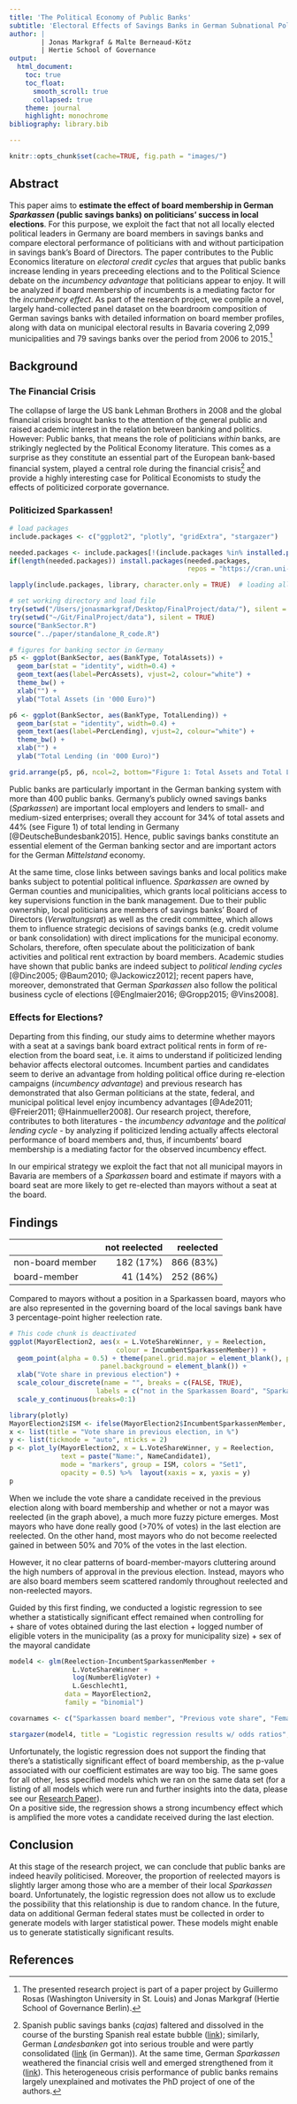 ```yaml
---
title: 'The Political Economy of Public Banks'
subtitle: 'Electoral Effects of Savings Banks in German Subnational Politics - The Case of Bavaria'
author: |
        | Jonas Markgraf & Malte Berneaud-Kötz
        | Hertie School of Governance
output: 
  html_document:
    toc: true
    toc_float:
      smooth_scroll: true
      collapsed: true
    theme: journal
    highlight: monochrome
bibliography: library.bib

---
```


```r
knitr::opts_chunk$set(cache=TRUE, fig.path = "images/")
```


## Abstract

This paper aims to **estimate the effect of board membership in German *Sparkassen* (public savings banks) on politicians' success in local elections**. For this purpose, we exploit the fact that not all locally elected political leaders in Germany are board members in savings banks and compare electoral performance of politicians with and without participation in savings bank’s Board of Directors.
The paper contributes to the Public Economics literature on *electoral credit cycles* that argues that public banks increase lending in years preceeding elections and to the Political Science debate on the *incumbency advantage* that politicians appear to enjoy. It will be analyzed if board membership of incumbents is a mediating factor for the *incumbency effect*.
As part of the research project, we compile a novel, largely hand-collected panel dataset on the boardroom composition of German savings banks with detailed information on board member profiles, along with data on municipal electoral results in Bavaria covering 2,099 municipalities and 79 savings banks over the period from 2006 to 2015.[^1]

## Background
### The Financial Crisis
The collapse of large the US bank Lehman Brothers in 2008 and the global financial crisis brought banks to the attention of the general public and raised academic interest in the relation between banking and politics. However: Public banks, that means the role of politicians *within* banks, are strikingly neglected by the Political Economy literature. This comes as a surprise as they constitute an essential part of the European bank-based financial system, played a central role during the financial crisis[^2] and provide a highly interesting case for Political Economists to study the effects of politicized corporate governance.

### Politicized Sparkassen!

```r
# load packages
include.packages <- c("ggplot2", "plotly", "gridExtra", "stargazer")

needed.packages <- include.packages[!(include.packages %in% installed.packages()[, "Package"])]
if(length(needed.packages)) install.packages(needed.packages, 
                                             repos = "https://cran.uni-muenster.de/")

lapply(include.packages, library, character.only = TRUE)  # loading all packages at once

# set working directory and load file
try(setwd("/Users/jonasmarkgraf/Desktop/FinalProject/data/"), silent = TRUE)
try(setwd("~/Git/FinalProject/data"), silent = TRUE)
source("BankSector.R")
source("../paper/standalone_R_code.R")

# figures for banking sector in Germany
p5 <- ggplot(BankSector, aes(BankType, TotalAssets)) +
  geom_bar(stat = "identity", width=0.4) +
  geom_text(aes(label=PercAssets), vjust=2, colour="white") +
  theme_bw() +
  xlab("") +
  ylab("Total Assets (in '000 Euro)")

p6 <- ggplot(BankSector, aes(BankType, TotalLending)) +
  geom_bar(stat = "identity", width=0.4) +
  geom_text(aes(label=PercLending), vjust=2, colour="white") +
  theme_bw() +
  xlab("") +
  ylab("Total Lending (in '000 Euro)")
```


```r

grid.arrange(p5, p6, ncol=2, bottom="Figure 1: Total Assets and Total Lending in German Banking System")
```

Public banks are particularly important in the German banking system with more than 400 public banks. Germany's publicly owned savings banks (*Sparkassen*) are important local employers and lenders to small- and medium-sized enterprises; overall they account for 34% of total assets and 44% (see Figure 1) of total lending in Germany [@DeutscheBundesbank2015]. Hence, public savings banks constitute an essential element of the German banking sector and are important actors for the German *Mittelstand* economy.

At the same time, close links between savings banks and local politics make banks subject to potential political influence. *Sparkassen* are owned by German counties and municipalities, which grants local politicians access to key supervisions function in the bank management. Due to their public ownership, local politicians are members of savings banks' Board of Directors (*Verwaltungsrat*) as well as the credit committee, which allows them to influence strategic decisions of savings banks (e.g. credit volume or bank consolidation) with direct implications for the municipal economy. Scholars, therefore, often speculate about the politicization of bank activities and political rent extraction by board members. Academic studies have shown that public banks are indeed subject to *political lending cycles* [@Dinc2005; @Baum2010; @Jackowicz2012]; recent papers have, moreover, demonstrated that German *Sparkassen* also follow the political business cycle of elections [@Englmaier2016; @Gropp2015; @Vins2008]. 

### Effects for Elections?

Departing from this finding, our study aims to determine whether mayors with a seat at a savings bank board extract political rents in form of re-election from the board seat, i.e. it aims to understand if politicized lending behavior affects electoral outcomes. Incumbent parties and candidates seem to derive an advantage from holding political office during re-election campaigns (*incumbency advantage*) and previous research has demonstrated that also German politicians at the state, federal, and municipal political level enjoy incumbency advantages [@Ade2011; @Freier2011; @Hainmueller2008]. Our research project, therefore, contributes to both literatures - the *incumbency advantage* and the *political lending cycle* - by analyzing if politicized lending actually affects electoral performance of board members and, thus, if incumbents' board membership is a mediating factor for the observed incumbency effect.

In our empirical strategy we exploit the fact that not all municipal mayors in Bavaria are members of a *Sparkassen* board and estimate if mayors with a board seat are more likely to get re-elected than mayors without a seat at the board.

## Findings

                    not reelected   reelected
------------------ --------------  ----------
  non-board member      182 (17%)   866 (83%)
      board-member       41 (14%)   252 (86%)

Compared to mayors without a position in a Sparkassen board, mayors who are also represented in the governing board of the local savings bank have 3 percentage-point higher reelection rate. 

```r
# This code chunk is deactivated
ggplot(MayorElection2, aes(x = L.VoteShareWinner, y = Reelection, 
                           colour = IncumbentSparkassenMember)) +
  geom_point(alpha = 0.5) + theme(panel.grid.major = element_blank(), panel.grid.minor = element_blank(),
                       panel.background = element_blank()) + 
  xlab("Vote share in previous election") + 
  scale_colour_discrete(name = "", breaks = c(FALSE, TRUE),
                      labels = c("not in the Sparkassen Board", "Sparkassen baord member")) +
  scale_y_continuous(breaks=0:1)
```

```r
library(plotly)
MayorElection2$ISM <- ifelse(MayorElection2$IncumbentSparkassenMember, "Board member", "non-Board member")
x <- list(title = "Vote share in previous election, in %")
y <- list(tickmode = "auto", nticks = 2)
p <- plot_ly(MayorElection2, x = L.VoteShareWinner, y = Reelection, 
             text = paste("Name:", NameCandidate1), 
             mode = "markers", group = ISM, colors = "Set1",
             opacity = 0.5) %>%  layout(xaxis = x, yaxis = y) 
p
```
When we include the vote share a candidate received in the previous election along with board membership and whether or not a mayor was reelected (in the graph above), a much more fuzzy picture emerges. Most mayors who have done really good (>70% of votes) in the last election are reelected. On the other hand, most mayors who do not become reelected gained in between 50% and 70% of the votes in the last election. 

However, it no clear patterns of board-member-mayors cluttering around the high numbers of approval in the previous election. Instead, mayors who are also board members seem scattered randomly throughout reelected and non-reelected mayors. 

Guided by this first finding, we conducted a logistic regression to see whether a statistically significant effect remained when controlling for  
 + share of votes obtained during the last election
 + logged number of eligible voters in the municipality (as a proxy for municipality size)
 + sex of the mayoral candidate  
 
 
```r
model4 <- glm(Reelection~IncumbentSparkassenMember +
                L.VoteShareWinner +
                log(NumberEligVoter) +
                L.Geschlecht1,
              data = MayorElection2,
              family = "binomial")

covarnames <- c("Sparkassen board member", "Previous vote share", "Female", "Number eligible voters")
```

```r
stargazer(model4, title = "Logistic regression results w/ odds ratios", dep.var.labels = "reelection of mayor", covariate.labels = covarnames, header = FALSE, single.row = TRUE, apply.coef = exp, t.auto = F, p.auto = F, report = "vcp*", digits = 2, keep.stat = c("n", "ll", "rsq"), type = "html")
```
\br
\br 

Unfortunately, the logistic regression does not support the finding that there's a statistically significant effect of board membership, as the p-value associated with our coefficient estimates are way too big. The same goes for all other, less specified models which we ran on the same data set (for a listing of all models which were run and further insights into the data, please see our [Research Paper](https://github.com/mberneaud/FinalProject/blob/master/paper/FinalPaper.pdf)).  
On a positive side, the regression shows a strong incumbency effect which is amplified the more votes a candidate received during the last election. 



## Conclusion

At this stage of the research project, we can conclude that public banks are indeed heavily politicised. Moreover, the proportion of reelected mayors is slightly larger among those who are a member of their local *Sparkassen* board. Unfortunately, the logistic regression does not allow us to exclude the possibility that this relationship is due to random chance. In the future, data on additional German federal states must be collected in order to generate models with larger statistical power. These models might enable us to generate statistically significant results. 



## References

[^1]: The presented research project is part of a paper project by Guillermo Rosas (Washington University in St. Louis) and Jonas Markgraf (Hertie School of Governance Berlin).

[^2]: Spanish public savings banks (*cajas*) faltered and dissolved in the course of the bursting Spanish real estate bubble ([link](http://voxeu.org/article/five-lessons-spanish-cajas-debacle-new-euro-wide-supervisor)); similarly, German *Landesbanken* got into serious trouble and were partly consolidated ([link](http://www.sueddeutsche.de/geld/fehlspekulationen-der-landesbanken-chronologie-einer-krise-1.283250) (in German)). At the same time, German *Sparkassen* weathered the financial crisis well and emerged strengthened from it ([link](http://www.telegraph.co.uk/finance/financialcrisis/3190674/Financial-crisis-boosts-German-banks.html)). This heterogeneous crisis performance of public banks remains largely unexplained and motivates the PhD project of one of the authors.